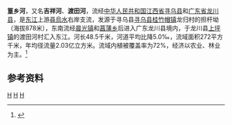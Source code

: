 {{Infobox River
  | river_name      = 篁乡河
  | image_name      =
  | image_size      = 
  | caption         = 
  | origin          = [[江西省|江西省]][[寻乌县|寻乌县]][[桂竹帽镇|桂竹帽镇]]担杆坳
  | mouth           = [[广东省|广东省]][[龙川县|龙川县]][[上坪镇_(龙川县)|上坪镇]]渡田河[[尋烏水|尋烏水]]
  | basin_countries = 江西省寻乌县、广东省龙川县
  | length          = 48.5 km
  | elevation       = 
  | mouth_elevation = 
  | discharge       = 
  | watershed       = 272 km<sup>2</sup>
}}
'''篁乡河'''，又名'''吉祥河'''、'''渡田河'''，流经[[中华人民共和国|中华人民共和国]][[江西省|江西省]][[寻乌县|寻乌县]]和[[广东省|广东省]][[龙川县|龙川县]]，是[[东江|东江]]上游[[尋烏水|尋烏水]]右岸支流，发源于寻乌县[[寻乌县|寻乌县]][[桂竹帽镇|桂竹帽镇]]龙归村的担杆坳（海拔878米），东南流经[[晨光镇|晨光镇]]和[[菖蒲乡|菖蒲乡]]后进入广东龙川县境内，于龙川县[[上坪镇_(龙川县)|上坪镇]]的渡田河村汇入东江。河长48.5千米，河道平均比降5.0‰，流域面积272平方千米，年均径流量2.03亿立方米。流域内植被覆盖率为72%，经济以农业、林业为主。<ref name="中国河湖大典">{{cite book zh |author=《[[中国河湖大典|中国河湖大典]]》编纂委员会 |title=《中国河湖大典·珠江卷》 |format=M |edition=1 |location=北京 |publisher=中国水利水电出版社 |date=2013年1月 |pages=260页 |id= ISBN 978-7-5170-0561-2}}</ref>

==参考资料==
{{reflist}}

[[Category:东江水系|H]]
[[Category:江西河流|H]]
[[Category:广东河流|H]]